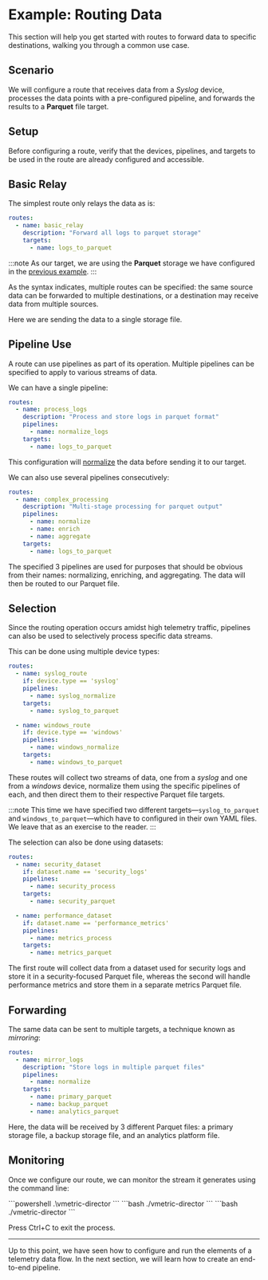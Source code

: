 # Example: Routing Data

This section will help you get started with routes to forward data to specific destinations, walking you through a common use case.

## Scenario

We will configure a route that receives data from a _Syslog_ device, processes the data points with a pre-configured pipeline, and forwards the results to a **Parquet** file target.

## Setup

Before configuring a route, verify that the devices, pipelines, and targets to be used in the route are already configured and accessible.

## Basic Relay

The simplest route only relays the data as is:

```yaml
routes:
  - name: basic_relay
    description: "Forward all logs to parquet storage"
    targets:
      - name: logs_to_parquet
```

:::note
As our target, we are using the **Parquet** storage we have configured in the [previous example](./example-forwarding-data.mdx#storage-file-setup).
:::

As the syntax indicates, multiple routes can be specified: the same source data can be forwarded to multiple destinations, or a destination may receive data from multiple sources.

Here we are sending the data to a single storage file.

## Pipeline Use

A route can use pipelines as part of its operation. Multiple pipelines can be specified to apply to various streams of data.

We can have a single pipeline:

```yaml
routes:
  - name: process_logs
    description: "Process and store logs in parquet format"
    pipelines:
      - name: normalize_logs
    targets:
      - name: logs_to_parquet
```

This configuration will [normalize](../configuration/pipelines/normalization.mdx) the data before sending it to our target.

We can also use several pipelines consecutively:

```yaml
routes:
  - name: complex_processing
    description: "Multi-stage processing for parquet output"
    pipelines:
      - name: normalize
      - name: enrich
      - name: aggregate
    targets:
      - name: logs_to_parquet
```

The specified 3 pipelines are used for purposes that should be obvious from their names: normalizing, enriching, and aggregating. The data will then be routed to our Parquet file.

## Selection

Since the routing operation occurs amidst high telemetry traffic, pipelines can also be used to selectively process specific data streams.

This can be done using multiple device types:

```yaml
routes:
  - name: syslog_route
    if: device.type == 'syslog'
    pipelines:
      - name: syslog_normalize
    targets:
      - name: syslog_to_parquet

  - name: windows_route
    if: device.type == 'windows'
    pipelines:
      - name: windows_normalize
    targets:
      - name: windows_to_parquet
```

These routes will collect two streams of data, one from a _syslog_ and one from a _windows_ device, normalize them using the specific pipelines of each, and then direct them to their respective Parquet file targets.

:::note
This time we have specified two different targets&mdash;`syslog_to_parquet` and `windows_to_parquet`&mdash;which have to configured in their own YAML files. We leave that as an exercise to the reader.
:::

The selection can also be done using datasets:

```yaml
routes:
  - name: security_dataset
    if: dataset.name == 'security_logs'
    pipelines:
      - name: security_process
    targets:
      - name: security_parquet

  - name: performance_dataset
    if: dataset.name == 'performance_metrics'
    pipelines:
      - name: metrics_process
    targets:
      - name: metrics_parquet
```

The first route will collect data from a dataset used for security logs and store it in a security-focused Parquet file, whereas the second will handle performance metrics and store them in a separate metrics Parquet file.

## Forwarding

The same data can be sent to multiple targets, a technique known as _mirroring_:

```yaml
routes:
  - name: mirror_logs
    description: "Store logs in multiple parquet files"
    pipelines:
      - name: normalize
    targets:
      - name: primary_parquet
      - name: backup_parquet
      - name: analytics_parquet
```

Here, the data will be received by 3 different Parquet files: a primary storage file, a backup storage file, and an analytics platform file.

## Monitoring

Once we configure our route, we can monitor the stream it generates using the command line:

<Tabs groupId="os-options">
  <TabItem value="windows" label="Windows" default>
    ```powershell
    .\vmetric-director
    ```
  </TabItem>
  
  <TabItem value="linux" label="Linux" default>
    ```bash
    ./vmetric-director
    ```
  </TabItem>

  <TabItem value="macos" label="macOS" default>
    ```bash
    ./vmetric-director
    ```
  </TabItem>
</Tabs>

Press <kb-short>Ctrl+C</kb-short> to exit the process.

---

Up to this point, we have seen how to configure and run the elements of a telemetry data flow. In the next section, we will learn how to create an end-to-end pipeline.
